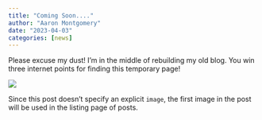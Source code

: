 ```yaml
---
title: "Coming Soon...."
author: "Aaron Montgomery"
date: "2023-04-03"
categories: [news]
---
```


Please excuse my dust! I'm in the middle of rebuilding my old blog. You win three internet points for finding this temporary page! 

![](thumbnail.jpg)

Since this post doesn't specify an explicit `image`, the first image in the post will be used in the listing page of posts.
